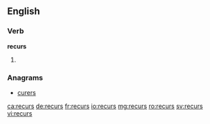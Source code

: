 ==English==

===Verb===
'''recurs'''

# {{third-person singular of|recur}}

===Anagrams===
* [[curers#English|curers]]

[[ca:recurs]]
[[de:recurs]]
[[fr:recurs]]
[[io:recurs]]
[[mg:recurs]]
[[ro:recurs]]
[[sv:recurs]]
[[vi:recurs]]